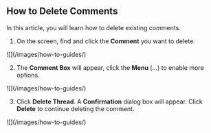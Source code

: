 ## How to Delete Comments

In this article, you will learn how to delete existing comments.

1. On the screen, find and click the **Comment** you want to delete.

<Frame>
![](/images/how-to-guides/)
</Frame>

2. The **Comment Box** will appear, click the **Menu** (...) to enable more options.

<Frame>
![](/images/how-to-guides/)
</Frame>

3. Click **Delete Thread**. A **Confirmation** dialog box will appear. Click **Delete** to continue deleting the comment.

<Frame>
![](/images/how-to-guides/)
</Frame>


